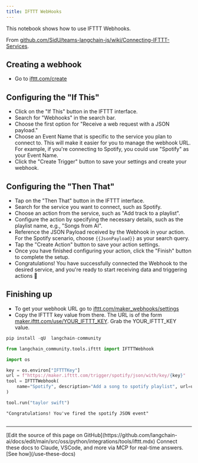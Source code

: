 ```yaml
---
title: IFTTT WebHooks
---
```


This notebook shows how to use IFTTT Webhooks.

From [github.com/SidU/teams-langchain-js/wiki/Connecting-IFTTT-Services](https://github.com/SidU/teams-langchain-js/wiki/Connecting-IFTTT-Services).

## Creating a webhook

- Go to [ifttt.com/create](https://ifttt.com/create)

## Configuring the "If This"

- Click on the "If This" button in the IFTTT interface.
- Search for "Webhooks" in the search bar.
- Choose the first option for "Receive a web request with a JSON payload."
- Choose an Event Name that is specific to the service you plan to connect to.
This will make it easier for you to manage the webhook URL.
For example, if you're connecting to Spotify, you could use "Spotify" as your
Event Name.
- Click the "Create Trigger" button to save your settings and create your webhook.

## Configuring the "Then That"

- Tap on the "Then That" button in the IFTTT interface.
- Search for the service you want to connect, such as Spotify.
- Choose an action from the service, such as "Add track to a playlist".
- Configure the action by specifying the necessary details, such as the playlist name,
e.g., "Songs from AI".
- Reference the JSON Payload received by the Webhook in your action. For the Spotify
scenario, choose `{{JsonPayload}}` as your search query.
- Tap the "Create Action" button to save your action settings.
- Once you have finished configuring your action, click the "Finish" button to
complete the setup.
- Congratulations! You have successfully connected the Webhook to the desired
service, and you're ready to start receiving data and triggering actions 🎉

## Finishing up

- To get your webhook URL go to [ifttt.com/maker_webhooks/settings](https://ifttt.com/maker_webhooks/settings)
- Copy the IFTTT key value from there. The URL is of the form
[maker.ifttt.com/use/YOUR_IFTTT_KEY](https://maker.ifttt.com/use/YOUR_IFTTT_KEY). Grab the YOUR_IFTTT_KEY value.

```python
pip install -qU  langchain-community
```

```python
from langchain_community.tools.ifttt import IFTTTWebhook
```

```python
import os

key = os.environ["IFTTTKey"]
url = f"https://maker.ifttt.com/trigger/spotify/json/with/key/{key}"
tool = IFTTTWebhook(
    name="Spotify", description="Add a song to spotify playlist", url=url
)
```

```python
tool.run("taylor swift")
```

```output
"Congratulations! You've fired the spotify JSON event"
```

```python

```

---

<Callout icon="pen-to-square" iconType="regular">
    [Edit the source of this page on GitHub](https://github.com/langchain-ai/docs/edit/main/src/oss/python/integrations/tools/ifttt.mdx)
</Callout>
<Tip icon="terminal" iconType="regular">
    Connect these docs to Claude, VSCode, and more via MCP for    real-time answers. [See how](/use-these-docs)
</Tip>
